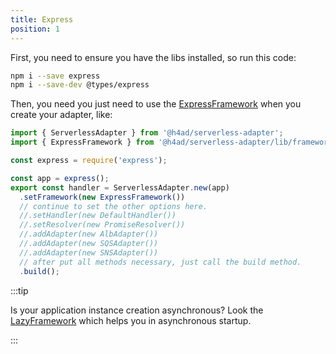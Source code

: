 ---
title: Express
position: 1
---

First, you need to ensure you have the libs installed, so run this code:

```bash
npm i --save express
npm i --save-dev @types/express
```

Then, you need you just need to use the [ExpressFramework](../../api/Frameworks/ExpressFramework) when you create your adapter, like:

```ts title="index.ts"
import { ServerlessAdapter } from '@h4ad/serverless-adapter';
import { ExpressFramework } from '@h4ad/serverless-adapter/lib/frameworks/express';

const express = require('express');

const app = express();
export const handler = ServerlessAdapter.new(app)
  .setFramework(new ExpressFramework())
  // continue to set the other options here.
  //.setHandler(new DefaultHandler())
  //.setResolver(new PromiseResolver())
  //.addAdapter(new AlbAdapter())
  //.addAdapter(new SQSAdapter())
  //.addAdapter(new SNSAdapter())
  // after put all methods necessary, just call the build method.
  .build();
```

:::tip

Is your application instance creation asynchronous? Look the [LazyFramework](./lazy) which helps you in asynchronous startup.

:::
